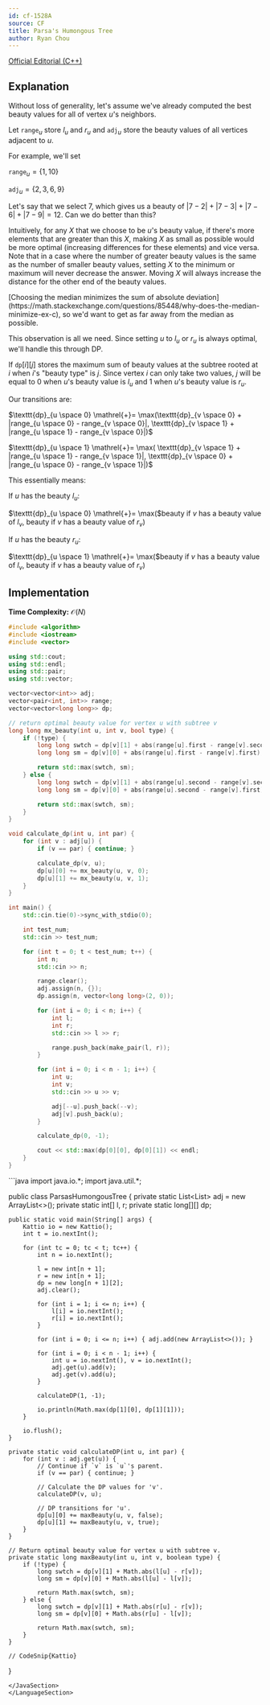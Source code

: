 ```yaml
---
id: cf-1528A
source: CF
title: Parsa's Humongous Tree
author: Ryan Chou
---
```


[Official Editorial (C++)](https://codeforces.com/blog/entry/91058)

## Explanation

Without loss of generality, let's assume we've already computed the best beauty values for all of vertex $u$'s neighbors.

Let $\texttt{range}_u$ store $l_u$ and $r_u$ and $\texttt{adj}_u$ store the beauty values of all vertices adjacent to $u$.

For example, we'll set

$\texttt{range}_u = \{1, 10\}$

$\texttt{adj}_u = \{2, 3, 6, 9\}$

Let's say that we select $7$, which gives us a beauty of $|7-2| + |7-3| + |7-6| + |7-9| = 12$. Can we do better than this?

Intuitively, for any $X$ that we choose to be $u$'s beauty value, if there's more elements that are greater than this $X$, making $X$ as small as possible would be more optimal (increasing differences for these elements) and vice versa. Note that in a case where the number of greater beauty values is the same as the number of smaller beauty values, setting $X$ to the minimum or maximum will never decrease the answer. Moving $X$ will always increase the distance for the other end of the beauty values.

<Info title="Why does this work?">
[Choosing the median minimizes the sum of absolute deviation](https://math.stackexchange.com/questions/85448/why-does-the-median-minimize-ex-c), so we'd want to get as far away from the median as possible.
</Info>

This observation is all we need. Since setting $u$ to $l_u$ or $r_u$ is always optimal, we'll handle this through DP.

If $\texttt{dp}[i][j]$ stores the maximum sum of beauty values at the subtree rooted at $i$ when $i$'s "beauty type" is $j$. Since vertex $i$ can only take two values, $j$ will be equal to $0$ when $u$'s beauty value is $l_u$ and $1$ when $u$'s beauty value is $r_u$.

Our transitions are:

$\texttt{dp}_{u \space 0} \mathrel{+}= \max(\texttt{dp}_{v \space 0} + |range_{u \space 0} - range_{v \space 0}|, \texttt{dp}_{v \space 1} + |range_{u \space 1} - range_{v \space 0}|)$

$\texttt{dp}_{u \space 1} \mathrel{+}= \max( \texttt{dp}_{v \space 1} + |range_{u \space 1} - range_{v \space 1}|, \texttt{dp}_{v \space 0} + |range_{u \space 0} - range_{v \space 1}|)$

This essentially means:

If $u$ has the beauty $l_u$:

$\texttt{dp}_{u \space 0} \mathrel{+}= \max($beauty if $v$ has a beauty value of $l_v$, beauty if $v$ has a beauty value of $r_v$)

If $u$ has the beauty $r_u$:

$\texttt{dp}_{u \space 1} \mathrel{+}= \max($beauty if $v$ has a beauty value of $l_v$, beauty if $v$ has a beauty value of $r_v$)

## Implementation

**Time Complexity:** $\mathcal{O}(N)$

<LanguageSection>
<CPPSection>

```cpp
#include <algorithm>
#include <iostream>
#include <vector>

using std::cout;
using std::endl;
using std::pair;
using std::vector;

vector<vector<int>> adj;
vector<pair<int, int>> range;
vector<vector<long long>> dp;

// return optimal beauty value for vertex u with subtree v
long long mx_beauty(int u, int v, bool type) {
	if (!type) {
		long long swtch = dp[v][1] + abs(range[u].first - range[v].second);
		long long sm = dp[v][0] + abs(range[u].first - range[v].first);

		return std::max(swtch, sm);
	} else {
		long long swtch = dp[v][1] + abs(range[u].second - range[v].second);
		long long sm = dp[v][0] + abs(range[u].second - range[v].first);

		return std::max(swtch, sm);
	}
}

void calculate_dp(int u, int par) {
	for (int v : adj[u]) {
		if (v == par) { continue; }

		calculate_dp(v, u);
		dp[u][0] += mx_beauty(u, v, 0);
		dp[u][1] += mx_beauty(u, v, 1);
	}
}

int main() {
	std::cin.tie(0)->sync_with_stdio(0);

	int test_num;
	std::cin >> test_num;

	for (int t = 0; t < test_num; t++) {
		int n;
		std::cin >> n;

		range.clear();
		adj.assign(n, {});
		dp.assign(n, vector<long long>(2, 0));

		for (int i = 0; i < n; i++) {
			int l;
			int r;
			std::cin >> l >> r;

			range.push_back(make_pair(l, r));
		}

		for (int i = 0; i < n - 1; i++) {
			int u;
			int v;
			std::cin >> u >> v;

			adj[--u].push_back(--v);
			adj[v].push_back(u);
		}

		calculate_dp(0, -1);

		cout << std::max(dp[0][0], dp[0][1]) << endl;
	}
}
```
</CPPSection>

<JavaSection>
```java
import java.io.*;
import java.util.*;

public class ParsasHumongousTree {
	private static List<List<Integer>> adj = new ArrayList<>();
	private static int[] l, r;
	private static long[][] dp;

	public static void main(String[] args) {
		Kattio io = new Kattio();
		int t = io.nextInt();

		for (int tc = 0; tc < t; tc++) {
			int n = io.nextInt();

			l = new int[n + 1];
			r = new int[n + 1];
			dp = new long[n + 1][2];
			adj.clear();

			for (int i = 1; i <= n; i++) {
				l[i] = io.nextInt();
				r[i] = io.nextInt();
			}

			for (int i = 0; i <= n; i++) { adj.add(new ArrayList<>()); }

			for (int i = 0; i < n - 1; i++) {
				int u = io.nextInt(), v = io.nextInt();
				adj.get(u).add(v);
				adj.get(v).add(u);
			}

			calculateDP(1, -1);

			io.println(Math.max(dp[1][0], dp[1][1]));
		}

		io.flush();
	}

	private static void calculateDP(int u, int par) {
		for (int v : adj.get(u)) {
			// Continue if `v` is `u`'s parent.
			if (v == par) { continue; }

			// Calculate the DP values for 'v'.
			calculateDP(v, u);

			// DP transitions for 'u'.
			dp[u][0] += maxBeauty(u, v, false);
			dp[u][1] += maxBeauty(u, v, true);
		}
	}

	// Return optimal beauty value for vertex u with subtree v.
	private static long maxBeauty(int u, int v, boolean type) {
		if (!type) {
			long swtch = dp[v][1] + Math.abs(l[u] - r[v]);
			long sm = dp[v][0] + Math.abs(l[u] - l[v]);

			return Math.max(swtch, sm);
		} else {
			long swtch = dp[v][1] + Math.abs(r[u] - r[v]);
			long sm = dp[v][0] + Math.abs(r[u] - l[v]);

			return Math.max(swtch, sm);
		}
	}

	// CodeSnip{Kattio}
}
```
</JavaSection>
</LanguageSection>
